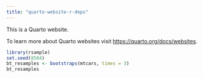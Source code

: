 ```yaml
---
title: "quarto-website-r-deps"
---
```


This is a Quarto website.

To learn more about Quarto websites visit <https://quarto.org/docs/websites>.

```r
library(rsample)
set.seed(8584)
bt_resamples <- bootstraps(mtcars, times = 3)
bt_resamples
```
